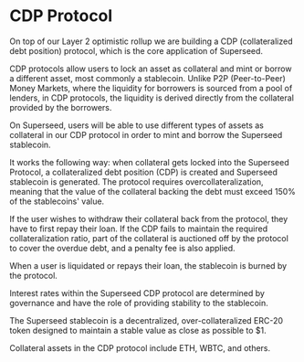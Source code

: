 # CDP Protocol

On top of our Layer 2 optimistic rollup we are building a CDP (collateralized debt position)  protocol, which is the core application of Superseed.

CDP protocols allow users to lock an asset as collateral and mint or borrow a different asset, most commonly a stablecoin. Unlike P2P (Peer-to-Peer) Money Markets, where the liquidity for borrowers is sourced from a pool of lenders, in CDP protocols, the liquidity is derived directly from the collateral provided by the borrowers.

On Superseed, users will be able to use different types of assets as collateral in our CDP protocol in order to mint and borrow the Superseed stablecoin.

It works the following way: when collateral gets locked into the Superseed Protocol, a collateralized debt position (CDP) is created and Superseed stablecoin is generated. The protocol requires overcollateralization, meaning that the value of the collateral backing the debt must exceed 150% of the stablecoins' value.

If the user wishes to withdraw their collateral back from the protocol, they have to first repay their loan. If the CDP fails to maintain the required collateralization ratio, part of the collateral is auctioned off by the protocol to cover the overdue debt, and a penalty fee is also applied.

When a user is liquidated or repays their loan, the stablecoin is burned by the protocol.

Interest rates within the Superseed CDP protocol are determined by governance and have the role of providing stability to the stablecoin.

The Superseed stablecoin is a decentralized, over-collateralized ERC-20 token designed to maintain a stable value as close as possible to $1.

Collateral assets in the CDP protocol include ETH, WBTC, and others.
